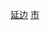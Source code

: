 {{Catnav|頁面分類|...|中国各省城市|吉林城市|吉林县级市}}
{{Catnav|頁面分類|...|吉林行政区划|吉林县级行政区|吉林县级市}}
{{Catnav|頁面分類|...|吉林市州|延边|延边行政区划|延边市县}}
[[Category:吉林县级市|延边]]
[[Category:延边市县|市]]
{{catmore|珲春市|吉林省珲春市}}